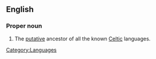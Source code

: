 ==English==
{{wikipedia}}

===Proper noun===
{{en-proper noun|sg=[[proto|Proto]] [[Celtic]]}}

# The [[putative]] ancestor of all the known [[Celtic]] languages.

[[Category:Languages]]